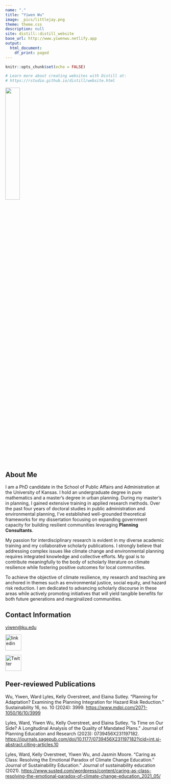 ```yaml
---
name: "."
title: "Yiwen Wu"
image: _pics/littlejay.png
theme: theme.css
description: null
site: distill::distill_website
base_url: http://www.yiwenwu.netlify.app
output:
  html_document:
    df_print: paged
---
```


```r
knitr::opts_chunk$set(echo = FALSE)

# Learn more about creating websites with Distill at:
# https://rstudio.github.io/distill/website.html

```

![](file.png){width=30%}

## About Me
I am a PhD candidate in the School of Public Affairs and Administration at the University of Kansas. I hold an undergraduate degree in pure mathematics and a master's degree in urban planning. During my master's in planning, I gained extensive training in applied research methods. Over the past four years of doctoral studies in public administration and environmental planning, I've established well-grounded theoretical frameworks for my dissertation focusing on expanding government capacity for building resilient communities leveraging **Planning Consultants**. 

My passion for interdisciplinary research is evident in my diverse academic training and my collaborative scholarly publications. I strongly believe that addressing complex issues like climate change and environmental planning requires integrated knowledge and collective efforts. My goal is to contribute meaningfully to the body of scholarly literature on climate resilience while fostering positive outcomes for local communities. 

To achieve the objective of climate resilience, my research and teaching are anchored in themes such as environmental justice, social equity, and hazard risk reduction. I am dedicated to advancing scholarly discourse in these areas while actively promoting initiatives that will yield tangible benefits for both future generations and marginalized communities.

## Contact Information

[yiwen@ku.edu](mailto:yiwen@ku.edu)

[<img src="in.png" alt="linkedin" width="50"/>](https://www.linkedin.com/in/yiwen-wu-1a2059161/)

[<img src="twitter.png" alt="Twitter" width="50"/>](https://x.com/ywuKU)


## Peer-reviewed Publications
Wu, Yiwen, Ward Lyles, Kelly Overstreet, and Elaina Sutley. "Planning for Adaptation? Examining the Planning Integration for Hazard Risk Reduction." Sustainability 16, no. 10 (2024): 3999. [https://www.mdpi.com/2071-1050/16/10/3999](https://www.mdpi.com/2071-1050/16/10/3999)

Lyles, Ward, Yiwen Wu, Kelly Overstreet, and Elaina Sutley. "Is Time on Our Side? A Longitudinal Analysis of the Quality of Mandated Plans." Journal of Planning Education and Research (2023): 0739456X231197182. [https://journals.sagepub.com/doi/10.1177/0739456X231197182?icid=int.sj-abstract.citing-articles.10](https://journals.sagepub.com/doi/10.1177/0739456X231197182?icid=int.sj-abstract.citing-articles.10)

Lyles, Ward, Kelly Overstreet, Yiwen Wu, and Jasmin Moore. "Caring as Class: Resolving the Emotional Paradox of Climate Change Education.” Journal of Sustainability Education." Journal of sustainability education (2021). [https://www.susted.com/wordpress/content/caring-as-class-resolving-the-emotional-paradox-of-climate-change-education_2021_05/](https://www.susted.com/wordpress/content/caring-as-class-resolving-the-emotional-paradox-of-climate-change-education_2021_05/)
